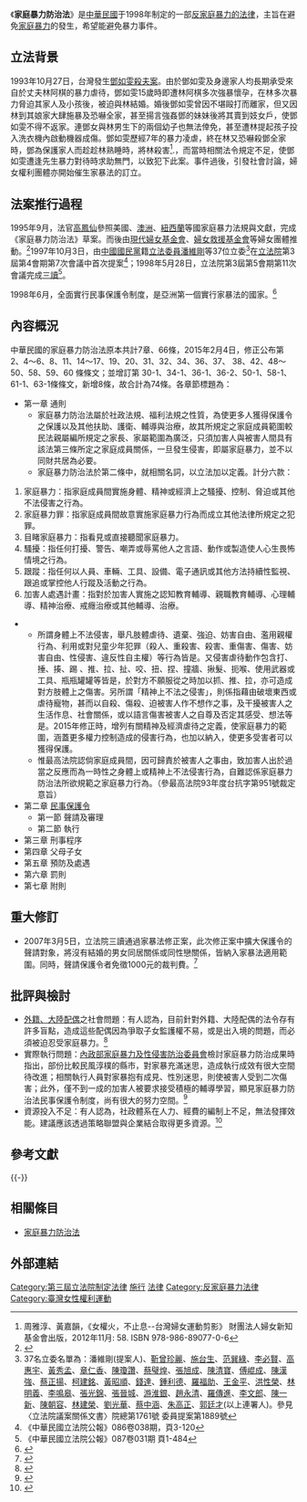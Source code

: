{{legal}}
{{中華民國法律信息框
|名稱 = 家庭暴力防治法
|英文名稱 = Domestic Violence Prevention Act
|略稱 = 家暴法
|施行日期 = 1998年6月26日
|修正次數 = 6
|最新修正日期 = 2021年1月27日
|廢止日期 = 
|類別 = 法律
|類 = 行政
|部 = [[中華民國衛生福利部|衛生福利部]]
|目 = 保護服務目
|法規資料庫代碼 = D0050071
|提案日期 = 1997年
|提案名稱 = 
|提案關係文書 = http://lis.ly.gov.tw/lgcgi/lgmeetimage?cfcccfcbcfcbcfcfc5cacdcbd2cacbcc
|提案關係文書編號 = 院總1761
|提案方 = [[潘維剛|潘維剛]]等37人
|審議委員會 = [[立法院司法及法制委員會|司法]]、[[立法院內政委員會|內政及邊政]]、[[立法院教育及文化委員會|教育]]委員會
|委員會通過日期 = 1997年10月20日
|二讀通過日期 = 1997年12月30日
|三讀通過日期 = 1998年5月28日
|公佈日期 = 1998年6月24日
|公佈總統 = [[李登輝|李登輝]]
|廢止提案日期 = 
|廢止提案方 = 
|廢止公佈日期 = 
|廢止公佈總統 = 
|廢止者 = 
|相關法規 = 
|相關訴訟案 = 
|備註 = 
}}

《'''家庭暴力防治法'''》是[[中華民國|中華民國]]于1998年制定的一部[[家庭暴力防治法|反家庭暴力的法律]]，主旨在避免[[家庭暴力|家庭暴力]]的發生，希望能避免暴力事件。

==立法背景==
1993年10月27日，台灣發生[[鄧如雯殺夫案|鄧如雯殺夫案]]。由於鄧如雯及身邊家人均長期承受來自於丈夫林阿棋的暴力虐待，鄧如雯15歲時即遭林阿棋多次強暴懷孕，在林多次暴力脅迫其家人及小孩後，被迫與林結婚。婚後鄧如雯曾因不堪毆打而離家，但又因林到其娘家大肆施暴及恐嚇全家，甚至揚言強姦鄧的妹妹後將其賣到妓女戶，使鄧如雯不得不返家。連鄧女與林男生下的兩個幼子也無法倖免，甚至遭林提起孩子投入洗衣機內啟動機器成傷。鄧如雯歷經7年的暴力凌虐，終在林又恐嚇殺鄧全家時，鄧為保護家人而趁趁林熟睡時，將林殺害<ref>周雅淳、黃嘉韻，《女權火，不止息--台灣婦女運動剪影》 財團法人婦女新知基金會出版，2012年11月: 58. ISBN 978-986-89077-0-6</ref>.，而當時相關法令規定不足，使鄧如雯遭逢先生暴力對待時求助無門，以致犯下此案。事件過後，引發社會討論，婦女權利團體亦開始催生家暴法的訂立。

==法案推行過程==
1995年9月，法官[[高鳳仙|高鳳仙]]參照美國、[[澳洲|澳洲]]、[[紐西蘭|紐西蘭]]等國家庭暴力法規與文獻，完成《家庭暴力防治法》草案。而後由[[現代婦女基金會|現代婦女基金會]]、[[婦女救援基金會|婦女救援基金會]]等婦女團體推動。<ref>{{Cite web |url=http://public1.ntl.gov.tw/publish/sci_act/16/77.htm |title=陳明志，〈家庭暴力防治法立法精神〉 |access-date=2016-06-15 |archive-date=2008-06-07 |archive-url=https://web.archive.org/web/20080607090657/http://public1.ntl.gov.tw/publish/sci_act/16/77.htm |dead-url=yes }}</ref>1997年10月3日，由[[中國國民黨|中國國民黨]]籍[[立法委員|立法委員]][[潘維剛|潘維剛]]等37位立委<ref>37名立委名單為：潘維剛(提案人)、[[靳曾珍麗|靳曾珍麗]]、[[施台生|施台生]]、[[范巽綠|范巽綠]]、[[李必賢|李必賢]]、[[高惠宇|高惠宇]]、[[黃秀孟|黃秀孟]]、[[章仁香|章仁香]]、[[陳瓊讚|陳瓊讚]]、[[蔡璧煌|蔡璧煌]]、[[張旭成|張旭成]]、[[陳清寶|陳清寶]]、[[傅崐成|傅崐成]]、[[陳漢強|陳漢強]]、[[蔡正揚|蔡正揚]]、[[柯建銘|柯建銘]]、[[黃昭順|黃昭順]]、[[錢達|錢達]]、[[鍾利德|鍾利德]]、[[羅福助|羅福助]]、[[王金平|王金平]]、[[洪性榮|洪性榮]]、[[林明義|林明義]]、[[李鳴皋|李鳴皋]]、[[張光錦|張光錦]]、[[張晉城|張晉城]]、[[游淮銀|游淮銀]]、[[趙永清_(台灣政治人物)|趙永清]]、[[羅傳進|羅傳進]]、[[李文郎|李文郎]]、[[陳一新|陳一新]]、[[陳朝容|陳朝容]]、[[林建榮|林建榮]]、[[劉光華|劉光華]]、[[蔡中涵|蔡中涵]]、[[朱高正|朱高正]]、[[郭廷才|郭廷才]](以上連署人)。參見〈立法院議案關係文書〉院總第1761號 委員提案第1889號</ref>在[[立法院|立法院]]第3屆第4會期第7次會議中首次提案<ref>《中華民國立法院公報》086卷038期，頁3-120</ref>；1998年5月28日，立法院第3屆第5會期第11次會議完成[[三讀|三讀]]<ref>《中華民國立法院公報》087卷031期 頁1-484</ref>。

1998年6月，全面實行民事保護令制度，是亞洲第一個實行家暴法的國家。<ref name="foreign">{{Cite web |url=http://npl.ly.gov.tw/do/www/billIntroductionContent?id=24 |title=立法院國會圖書館 外國法案介紹－家庭暴力防治法 |accessdate=2016-06-15 |archive-date=2008-04-20 |archive-url=https://web.archive.org/web/20080420150440/http://npl.ly.gov.tw/do/www/billIntroductionContent?id=24 |dead-url=no }}</ref>

==內容概況==
中華民國的家庭暴力防治法原本共計7章、66條，2015年2月4日，修正公布第 2、4～6、8、11、14～17、19、20、31、32、34、36、37、  38、42、48～50、58、59、60  條條文；並增訂第 30-1、34-1、36-1、36-2、50-1、58-1、61-1、63-1條條文，新增8條，故合計為74條。各章節標題為：
*第一章 通則
**家庭暴力防治法屬於社政法規、福利法規之性質，為使更多人獲得保護令之保護以及其他扶助、護衛、輔導與治療，故其所規定之家庭成員範圍較民法親屬編所規定之家長、家屬範圍為廣泛，只須加害人與被害人間具有該法第三條所定之家庭成員關係，一旦發生侵害，即屬家庭暴力，並不以同財共居為必要。
**家庭暴力防治法於第二條中，就相關名詞，以立法加以定義。計分六款：
#家庭暴力：指家庭成員間實施身體、精神或經濟上之騷擾、控制、脅迫或其他不法侵害之行為。
#家庭暴力罪：指家庭成員間故意實施家庭暴力行為而成立其他法律所規定之犯罪。
#目睹家庭暴力：指看見或直接聽聞家庭暴力。
#騷擾：指任何打擾、警告、嘲弄或辱罵他人之言語、動作或製造使人心生畏怖情境之行為。
#跟蹤：指任何以人員、車輛、工具、設備、電子通訊或其他方法持續性監視、跟追或掌控他人行蹤及活動之行為。
#加害人處遇計畫：指對於加害人實施之認知教育輔導、親職教育輔導、心理輔導、精神治療、戒癮治療或其他輔導、治療。
**所謂身體上不法侵害，舉凡肢體虐待、遺棄、強迫、妨害自由、濫用親權行為、利用或對兒童少年犯罪（殺人、重殺害、殺害、重傷害、傷害、妨害自由、性侵害、違反性自主權）等行為皆是。又侵害虐待動作包含打、捶、揍、踢 、推、拉、扯、咬、扭、捏、撞牆、揪髮、扼喉、使用武器或工具、瓶瓶罐罐等皆是，於對方不願服從之時加以抓、推、拉，亦可造成對方肢體上之傷害。另所謂「精神上不法之侵害」，則係指藉由破壞東西或虐待寵物，甚而以自殺、傷殺、迫被害人作不想作之事，及干擾被害人之生活作息、社會關係，或以語言傷害被害人之自尊及否定其感受、想法等是。2015年修正時，增列有關精神及經濟虐待之定義，使家庭暴力的範圍，涵蓋更多權力控制造成的侵害行為，也加以納入，使更多受害者可以獲得保護。
**惟最高法院認倘家庭成員間，因可歸責於被害人之事由，致加害人出於過當之反應而為一時性之身體上或精神上不法侵害行為，自難認係家庭暴力防治法所欲規範之家庭暴力行為。（參最高法院93年度台抗字第951號裁定意旨）
*第二章 [[民事保護令|民事保護令]]
**第一節 聲請及審理
**第二節 執行
*第三章 刑事程序
*第四章 父母子女
*第五章 預防及處遇
*第六章 罰則
*第七章 附則

==重大修訂==
*2007年3月5日，立法院三讀通過家暴法修正案，此次修正案中擴大保護令的聲請對象，將沒有結婚的男女同居關係或同性戀關係，皆納入家暴法適用範圍。同時，聲請保護令者免徵1000元的裁判費。<ref>{{Cite web |url=http://www.libertytimes.com.tw/2007/new/mar/6/today-life2.htm |title=自由時報：家暴防治法 同居、同志納保護 |access-date=2016-06-15 |archive-date=2014-01-11 |archive-url=https://web.archive.org/web/20140111063935/http://www.libertytimes.com.tw/2007/new/mar/6/today-life2.htm |dead-url=no }}</ref>

==批評與檢討==
*[[外籍配偶_(台灣)|外籍、大陸配偶]]之社會問題：有人認為，目前針對外籍、大陸配偶的法令存有許多盲點，造成這些配偶因為爭取子女監護權不易，或是出入境的問題，而必須被迫忍受家庭暴力。<ref>{{Cite web |url=http://dspc.moi.gov.tw/ct.asp?xItem=1276&ctNode=452&mp=1 |title=賴芳玉述、修淑芬文，〈關懷家暴系列專欄之之三─台灣外籍、大陸配偶之社會問題與解決之道〉 |access-date=2016-06-15 |archive-date=2012-07-10 |archive-url=https://archive.is/20120710011740/http://dspc.moi.gov.tw/ct.asp?xItem=1276&ctNode=452&mp=1 |dead-url=yes }}</ref>
*實際執行問題：[[內政部家庭暴力及性侵害防治委員會|內政部家庭暴力及性侵害防治委員會]]檢討家庭暴力防治成果時指出，部份比較民風淳樸的縣市，對家暴充滿迷思，造成執行成效有很大空間待改進；相關執行人員對家暴抱有成見、性別迷思，則使被害人受到二次傷害；此外，僅不到一成的加害人被要求接受積極的輔導學習，顯見家庭暴力防治法民事保護令制度，尚有很大的努力空間。<ref>{{Cite web |url=http://dspc.moi.gov.tw/ct.asp?xItem=1278&ctNode=452&mp=1 |title=內政部家庭暴力及性侵害防治委員會，〈關懷家暴系列專欄之五─台灣家庭暴力防治成果〉 |access-date=2016-06-15 |archive-date=2012-07-11 |archive-url=https://archive.is/20120711162721/http://dspc.moi.gov.tw/ct.asp?xItem=1278&ctNode=452&mp=1 |dead-url=yes }}</ref>
*資源投入不足：有人認為，社政體系在人力、經費的編制上不足，無法發揮效能。建議應該透過策略聯盟與企業結合取得更多資源。<ref>{{Cite web |url=http://dspc.moi.gov.tw/ct.asp?xItem=1283&ctNode=452&mp=1 |title=關懷家暴系列專欄之十─社會投入家庭暴力體系的資源仍待加強 |access-date=2016-06-15 |archive-date=2012-07-09 |archive-url=https://archive.is/20120709034653/http://dspc.moi.gov.tw/ct.asp?xItem=1283&ctNode=452&mp=1 |dead-url=yes }}</ref>
{{Wikisource|家庭暴力防治法}}

== 參考文獻 ==
{{Reflist|2}}
{{-}}
==相關條目==
*[[家庭暴力防治法|家庭暴力防治法]]
==外部連結==
{{Wikisource|家庭暴力防治法}}

{{中華民國法律}}

[[Category:第三屆立法院制定法律|Category:第三屆立法院制定法律]]
[[Category:1998年臺灣法律|施行]]
[[Category:1998年台灣建立|法律]]
[[Category:反家庭暴力法律|Category:反家庭暴力法律]]
[[Category:臺灣女性權利運動|Category:臺灣女性權利運動]]